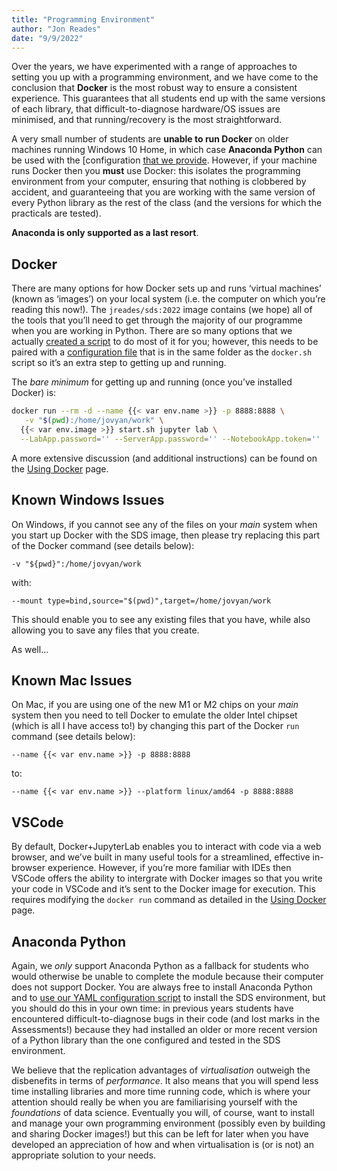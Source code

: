 ```yaml
---
title: "Programming Environment"
author: "Jon Reades"
date: "9/9/2022"
---
```


Over the years, we have experimented with a range of approaches to setting you up with a programming environment, and we have come to the conclusion that **Docker** is the most robust way to ensure a consistent experience. This guarantees that all students end up with the same versions of each library, that difficult-to-diagnose hardware/OS issues are minimised, and that running/recovery is the most straightforward.

A very small number of students are **unable to run Docker** on older machines running Windows 10 Home, in which case **Anaconda Python** can be used with the [configuration [that we provide](../conda/index.qmd). However, if your machine runs Docker then you **must** use Docker: this isolates the programming environment from your computer, ensuring that nothing is clobbered by accident, and guaranteeing that you are working with the same version of every Python library as the rest of the class (and the versions for which the practicals are tested). 

**Anaconda is only supported as a last resort**.

## Docker

There are many options for how Docker sets up and runs 'virtual machines' (known as 'images') on your local system (i.e. the computer on which you're reading this now!). The `jreades/sds:2022` image contains (we hope) all of the tools that you'll need to get through the majority of our programme when you are working in Python. There are so many options that we actually [created a script](https://github.com/jreades/sds_env/raw/master/docker/docker.sh) to do most of it for you; however, this needs to be paired with a [configuration file](https://github.com/jreades/sds_env/raw/master/docker/config.sh) that is in the same folder as the `docker.sh` script so it's an extra step to getting up and running.

The *bare minimum* for getting up and running (once you've installed Docker) is:

```bash
docker run --rm -d --name {{< var env.name >}} -p 8888:8888 \
   -v "$(pwd):/home/jovyan/work" \
  {{< var env.image >}} start.sh jupyter lab \
  --LabApp.password='' --ServerApp.password='' --NotebookApp.token=''
```

A more extensive discussion (and additional instructions) can be found on the [Using Docker](../docker/index.qmd) page.

::: {.callout-warning}
## Known Windows Issues

On Windows, if you cannot see any of the files on your _main_ system when you start up Docker with the SDS image, then please try replacing this part of the Docker command (see details below):

`-v "${pwd}":/home/jovyan/work`

with:

`--mount type=bind,source="$(pwd)",target=/home/jovyan/work`

This should enable you to see any existing files that you have, while also allowing you to save any files that you create.
:::

As well...

::: {.callout-warning}
## Known Mac Issues 

On Mac, if you are using one of the new M1 or M2 chips on your _main_ system then you need to tell Docker to emulate the older Intel chipset (which is all I have access to!) by changing this part of the Docker `run` command (see details below):

`--name {{< var env.name >}} -p 8888:8888`

to:

`--name {{< var env.name >}} --platform linux/amd64 -p 8888:8888`

:::

## VSCode

By default, Docker+JupyterLab enables you to interact with code via a web browser, and we've built in many useful tools for a streamlined, effective in-browser experience. However, if you're more familiar with IDEs then VSCode offers the ability to intergrate with Docker images so that you write your code in VSCode and it's sent to the Docker image for execution. This requires modifying the `docker run` command as detailed in the [Using Docker](../docker/index.qmd) page.

## Anaconda Python

Again, we *only* support Anaconda Python as a fallback for students who would otherwise be unable to complete the module because their computer does not support Docker. You are always free to install Anaconda Python and to [use our YAML configuration script](../conda/index.qmd) to install the SDS environment, but you should do this in your own time: in previous years students have encountered difficult-to-diagnose bugs in their code (and lost marks in the Assessments!) because they had installed an older or more recent version of a Python library than the one configured and tested in the SDS environment.

We believe that the replication advantages of *virtualisation* outweigh the disbenefits in terms of *performance*. It also means that you will spend less time installing libraries and more time running code, which is where your attention should really be when you are familiarising yourself with the *foundations* of data science. Eventually you will, of course, want to install and manage your own programming environment (possibly even by building and sharing Docker images!) but this can be left for later when you have developed an appreciation of how and when virtualisation is (or is not) an appropriate solution to your needs.

